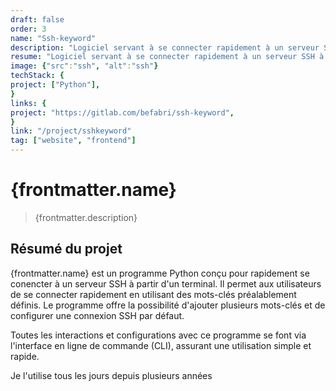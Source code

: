 ```yaml
---
draft: false
order: 3
name: "Ssh-keyword"
description: "Logiciel servant à se connecter rapidement à un serveur SSH à l'aide de mots-clefs depuis un terminal."
resume: "Logiciel servant à se connecter rapidement à un serveur SSH à l'aide de mots-clefs depuis un terminal."
image: {"src":"ssh", "alt":"ssh"}
techStack: {
project: ["Python"],
}
links: {
project: "https://gitlab.com/befabri/ssh-keyword",
}
link: "/project/sshkeyword"
tag: ["website", "frontend"]
---
```


# {frontmatter.name}

> {frontmatter.description}

## Résumé du projet

{frontmatter.name} est un programme Python conçu pour rapidement se conencter à un serveur SSH à partir d'un terminal. Il permet aux utilisateurs de se connecter rapidement en utilisant des mots-clés préalablement définis. Le programme offre la possibilité d'ajouter plusieurs mots-clés et de configurer une connexion SSH par défaut.

Toutes les interactions et configurations avec ce programme se font via l'interface en ligne de commande (CLI), assurant une utilisation simple et rapide.

Je l'utilise tous les jours depuis plusieurs années
